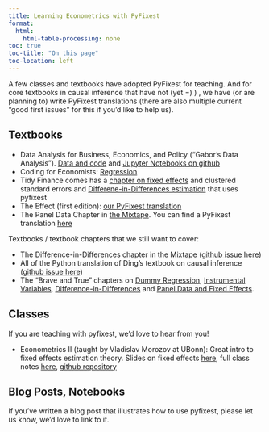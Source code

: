 ```yaml
---
title: Learning Econometrics with PyFixest
format:
  html:
    html-table-processing: none
toc: true
toc-title: "On this page"
toc-location: left
---
```


A few classes and textbooks have adopted PyFixest for teaching. And for core textbooks in causal inference that have not (yet =) ) , we have (or are planning to) write PyFixest translations (there are also multiple current "good first issues" for this if you'd like to help us).

## Textbooks

- Data Analysis for Business, Economics, and Policy ("Gabor's Data Analysis"). [Data and code](https://gabors-data-analysis.com/data-and-code/) and [Jupyter Notebooks on github](https://github.com/gabors-data-analysis/da_case_studies)
- Coding for Economists: [Regression](https://aeturrell.github.io/coding-for-economists/econmt-regression.html)
- Tidy Finance comes has a [chapter on fixed effects](https://www.tidy-finance.org/python/fixed-effects-and-clustered-standard-errors.html) and clustered standard errors and [Differene-in-Differences estimation](https://www.tidy-finance.org/python/difference-in-differences.html) that uses pyfixest
- The Effect (first edition): [our PyFixest translation](https://py-econometrics.github.io/pyfixest/replicating-the-effect.html)
- The Panel Data Chapter in [the Mixtape](https://mixtape.scunning.com/08-panel_data#data-exercise-survey-of-adult-service-providers). You can find a PyFixest translation [here](https://py-econometrics.github.io/pyfixest/replicating-the-mixtape.html)

Textbooks / textbook chapters that we still want to cover:

- The Difference-in-Differences chapter in the Mixtape ([github issue here](https://github.com/py-econometrics/pyfixest/issues/998))
- All of the Python translation of Ding's textbook on causal inference ([github issue here](https://github.com/py-econometrics/pyfixest/issues/957))
- The "Brave and True" chapters on [Dummy Regression](https://matheusfacure.github.io/python-causality-handbook/06-Grouped-and-Dummy-Regression.html), [Instrumental Variables](https://matheusfacure.github.io/python-causality-handbook/08-Instrumental-Variables.html), [Difference-in-Differences](https://matheusfacure.github.io/python-causality-handbook/13-Difference-in-Differences.html) and [Panel Data and Fixed Effects](https://matheusfacure.github.io/python-causality-handbook/14-Panel-Data-and-Fixed-Effects.html).

## Classes

If you are teaching with pyfixest, we'd love to hear from you!

- Econometrics II (taught by Vladislav Morozov at UBonn): Great intro to fixed effects estimation theory. Slides on fixed effects [here](https://vladislav-morozov.github.io/econometrics-2/slides/panel/fe.html#/title-slide), full class notes [here](https://vladislav-morozov.github.io/econometrics-2/), [github repository](https://github.com/vladislav-morozov/econometrics-2)

## Blog Posts, Notebooks

If you've written a blog post that illustrates how to use pyfixest, please let us know, we'd love to link to it.
